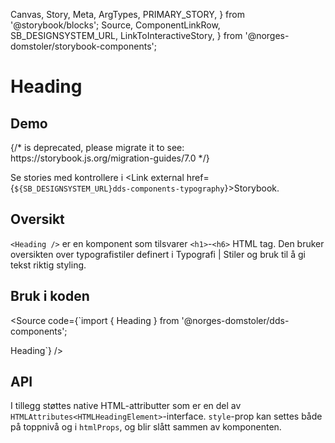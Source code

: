   Canvas,
  Story,
  Meta,
  ArgTypes,
  PRIMARY_STORY,
} from '@storybook/blocks';
  Source,
  ComponentLinkRow,
  SB_DESIGNSYSTEM_URL,
  LinkToInteractiveStory,
} from '@norges-domstoler/storybook-components';

<Meta of={HeadingStories} />

# Heading

<ComponentLinkRow
  docsHref="https://design.domstol.no/987b33f71/p/3718e2-typography"
  githubHref="https://github.com/domstolene/designsystem/tree/main/packages/components/src/components/Typography/Heading"
/>

## Demo

<Canvas>
  {/* <Story id="dds-components-typography-heading--default" /> is deprecated, please migrate it to <Story of={referenceToStory} /> see: https://storybook.js.org/migration-guides/7.0 */}

  <Story id="dds-components-typography-heading--default" />
</Canvas>

Se stories med kontrollere i <Link external href={`${SB_DESIGNSYSTEM_URL}dds-components-typography`}>Storybook</Link>.

## Oversikt

`<Heading />` er en komponent som tilsvarer `<h1>`-`<h6>` HTML tag. Den bruker oversikten over typografistiler definert i <Link external href="https://design.domstol.no/987b33f71/p/63b944-typografi/b/21516f">Typografi | Stiler og bruk</Link> til å gi tekst riktig styling.

## Bruk i koden

<Source
  code={`import { Heading } from '@norges-domstoler/dds-components';

<Heading level={1}>Heading</Heading>`} />

## API

<ArgTypes story={PRIMARY_STORY} />

I tillegg støttes native HTML-attributter som er en del av
`HTMLAttributes<HTMLHeadingElement>`-interface.
`style`-prop kan settes både på toppnivå og i `htmlProps`, og blir slått
sammen av komponenten.
